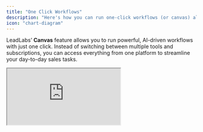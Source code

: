 ```yaml
---
title: "One Click Workflows"
description: "Here's how you can run one-click workflows (or canvas) all the way from prospecting to closing."
icon: "chart-diagram"
---
```


LeadLabs’ **Canvas** feature allows you to run powerful, AI-driven workflows with just one click. Instead of switching between multiple tools and subscriptions, you can access everything from one platform to streamline your day-to-day sales tasks.

<iframe src="https://uppish-peacock.clueso.site/embed/62679dc5-3062-40a4-9d15-3f413a20f13a" className="w-full aspect-video" />

## Running a Canvas

1. Visit a **prospect’s LinkedIn profile**.
2. Click the **Run Canvas** button.
3. A list of all canvases in your library will appear.
4. Select the canvas you want to use (e.g., _Multi-Signal Outreach_).

Within a few seconds, LeadLabs will run the entire canvas automatically.

---

## Why Use One-Click Workflows?

LeadLabs combines the power of multiple frontier AI models into one seamless platform, eliminating the need for separate subscriptions:

- **Perplexity** → web research and public data collection
- **Claude** → logical reasoning and structured analysis
- **GPT** → creative writing and personalized messaging
- **LeadLabs proprietary models** → personality insights and active time detection

By blending these models, you can build workflows that are efficient, insightful, and personalized.

---

## Example: Multi-Signal Outreach Canvas

When you run the **Multi-Signal Outreach** canvas, LeadLabs:

- Generates multiple outreach ideas in seconds
- Provides 5\+ messaging variants with different subject lines
- Uses signals from the prospect’s profile \+ real-time web data
- Creates an **implementation framework** for outreach
- Applies **psychology-driven communication principles** to make messages resonate

---

## Benefits of Using Canvas

- **Single click execution** → no manual setup needed
- **All-in-one platform** → no need for separate AI tools
- **Personalized at scale** → messages crafted with prospect insights \+ psychology
- **Time-saving** → focus on relationships while AI handles the heavy lifting

---

## Need some help?

We pride ourselves on our impeccable support. Drop us an email at [hello@leadlabs.app](mailto:hello@leadlabs.app) and we will get back ASAP.